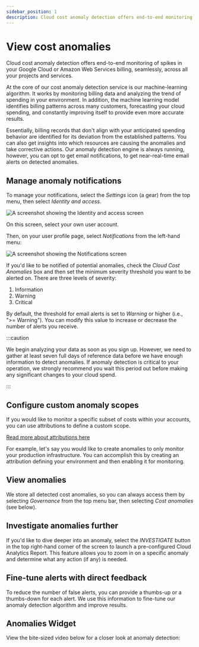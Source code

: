 ```yaml
---
sidebar_position: 1
description: Cloud cost anomaly detection offers end-to-end monitoring of spikes in your Google Cloud or Amazon Web Services, seamlessly, across all your projects and services.
---
```


# View cost anomalies

Cloud cost anomaly detection offers end-to-end monitoring of spikes in your Google Cloud or Amazon Web Services billing, seamlessly, across all your projects and services.

At the core of our cost anomaly detection service is our machine-learning algorithm. It works by monitoring billing data and analyzing the trend of spending in your environment. In addition, the machine learning model identifies billing patterns across many customers, forecasting your cloud spending, and constantly improving itself to provide even more accurate results.

Essentially, billing records that don't align with your anticipated spending behavior are identified for its deviation from the established patterns. You can also get insights into which resources are causing the anomalies and take corrective actions. Our anomaly detection engine is always running, however, you can opt to get email notifications, to get near-real-time email alerts on detected anomalies.

## Manage anomaly notifications

To manage your notifications, select the _Settings_ icon (a gear) from the top menu, then select _Identity and access_.

![A screenshot showing the Identity and access screen](../assets/png/cmp-iam-screen.png)

On this screen, select your own user account.

Then, on your user profile page, select _Notifications_ from the left-hand menu:

![A screenshot showing the Notifications screen](../assets/png/cmp-notifications.png)

If you'd like to be notified of potential anomalies, check the _Cloud Cost Anomalies_ box and then set the minimum severity threshold you want to be alerted on. There are three levels of severity:

1. Information
2. Warning
3. Critical

By default, the threshold for email alerts is set to _Warning_ or higher (i.e., ">= Warning"). You can modify this value to increase or decrease the number of alerts you receive.

:::caution

We begin analyzing your data as soon as you sign up. However, we need to gather at least seven full days of reference data before we have enough information to detect anomalies. If anomaly detection is critical to your operation, we strongly recommend you wait this period out before making any significant changes to your cloud spend.

:::

## Configure custom anomaly scopes

If you would like to monitor a specific subset of costs within your accounts, you can use attributions to define a custom scope.

[Read more about attributions here](../cloud-analytics/attributing-cloud-spend.mdx#edit-settings)

For example, let's say you would like to create anomalies to only monitor your production infrastructure. You can accomplish this by creating an attribution defining your environment and then enabling it for monitoring.

## View anomalies

We store all detected cost anomalies, so you can always access them by selecting _Governance_ from the top menu bar, then selecting _Cost anomalies_ (see below).

## Investigate anomalies further

If you'd like to dive deeper into an anomaly, select the _INVESTIGATE_ button in the top right-hand corner of the screen to launch a pre-configured Cloud Analytics Report. This feature allows you to zoom in on a specific anomaly and determine what any action (if any) is needed.

## Fine-tune alerts with direct feedback

To reduce the number of false alerts, you can provide a thumbs-up or a thumbs-down for each alert. We use this information to fine-tune our anomaly detection algorithm and improve results.

## Anomalies Widget

View the bite-sized video below for a closer look at anomaly detection:


<LoomEmbed id="c5005c6d4af9468f9df0b00ca5f43655" />
